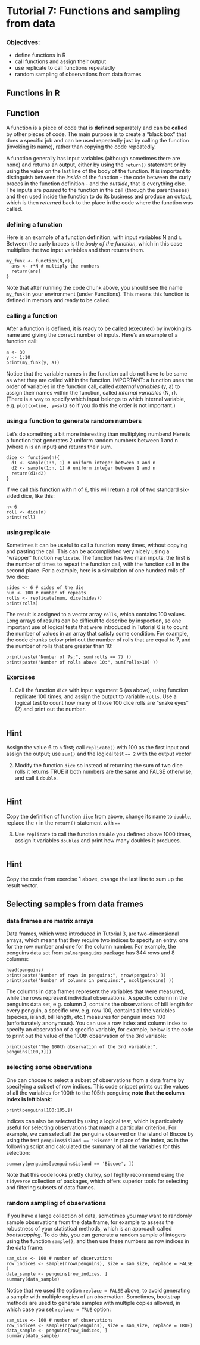 # Tutorial 7: Functions and sampling from data {.unnumbered}

### Objectives:

-   define functions in R
-   call functions and assign their output
-   use replicate to call functions repeatedly
-   random sampling of observations from data frames

## Functions in R

::: callout-tip
## Function
A function is a piece of code that is **defined** separately and can be **called** by other pieces of code. The main purpose is to create a "black box" that does a specific job and can be used repeatedly just by calling the function (invoking its name), rather than copying the code repeatedly.
:::

A function generally has input variables (although sometimes there are none) and returns an output, either by using the `return()` statement or by using the value on the last line of the body of the function. It is important to distinguish between the *inside* of the function - the code between the curly braces in the function definition - and the *outside*, that is everything else. The inputs are *passed* to the function in the call (through the parentheses) and then used inside the function to do its business and produce an output, which is then *returned* back to the place in the code where the function was called.

### defining a function

Here is an example of a function definition, with input variables N and r. Between the curly braces is the *body of the function*, which in this case multiplies the two input variables and then returns them.

```webr-r
my_funk <- function(N,r){ 
  ans <- r*N # multiply the numbers
  return(ans)
}
```

Note that after running the code chunk above, you should see the name `my_funk` in your environment (under Functions). This means this function is defined in memory and ready to be called.

### calling a function

After a function is defined, it is ready to be called (executed) by invoking its name and giving the correct number of inputs. Here's an example of a function call:

```webr-r
a <- 30
y <- 1:10
print(my_funk(y, a))
```

Notice that the variable names in the function call do not have to be same as what they are called within the function. IMPORTANT: a function uses the order of variables in the function call, called *external variables* (y, a) to assign their names within the function, called *internal variables* (N, r). (There is a way to specify which input belongs to which internal variable, e.g. `plot(x=time, y=sol)` so if you do this the order is not important.)

### using a function to generate random numbers

Let's do something a bit more interesting than multiplying numbers! Here is a function that generates 2 uniform random numbers between 1 and n (where n is an input) and returns their sum.

```webr-r
dice <- function(n){ 
  d1 <- sample(1:n, 1) # uniform integer between 1 and n
  d2 <- sample(1:n, 1) # uniform integer between 1 and n
  return(d1+d2)
}
```

If we call this function with n of 6, this will return a roll of two standard six-sided dice, like this:

```webr-r
n<-6
roll <- dice(n)
print(roll)
```

### using replicate

Sometimes it can be useful to call a function many times, without copying and pasting the call. This can be accomplished very nicely using a "wrapper" function `replicate`. The function has two main inputs: the first is the number of times to repeat the function call, with the function call in the second place. For a example, here is a simulation of one hundred rolls of two dice:

```webr-r
sides <- 6 # sides of the die
num <- 100 # number of repeats
rolls <- replicate(num, dice(sides))
print(rolls)
```

The result is assigned to a vector array `rolls`, which contains 100 values. Long arrays of results can be difficult to describe by inspection, so one important use of logical tests that were introduced in Tutorial 6 is to count the number of values in an array that satisfy some condition. For example, the code chunks below print out the number of rolls that are equal to 7, and the number of rolls that are greater than 10:

```webr-r
print(paste("Number of 7s:", sum(rolls == 7) ))
print(paste("Number of rolls above 10:", sum(rolls>10) ))  
```

### Exercises

1.  Call the function `dice` with input argument 6 (as above), using function replicate 100 times, and assign the output to variable `rolls`. Use a logical test to count how many of those 100 dice rolls are "snake eyes" (2) and print out the number.

```webr-r

```


::: {.callout-caution collapse="true"}
## Hint
Assign the value 6 to `n` first; call `replicate()` with 100 as the first input and assign the output; use `sum()` and the logical test `== 2` with the output vector
:::

2.  Modify the function `dice` so instead of returning the sum of two dice rolls it returns TRUE if both numbers are the same and FALSE otherwise, and call it `double`.

```webr-r

```


::: {.callout-caution collapse="true"}
## Hint
Copy the definition of function `dice` from above, change its name to `double`, replace the `+` in the `return()` statement with `==`
:::

3.  Use `replicate` to call the function `double` you defined above 1000 times, assign it variables `doubles` and print how many doubles it produces.

```webr-r

```

::: {.callout-caution collapse="true"}
## Hint
Copy the code from exercise 1 above, change the last line to sum up the result vector.
:::

## Selecting samples from data frames

### data frames are matrix arrays

Data frames, which were introduced in Tutorial 3, are two-dimensional arrays, which means that they require two indices to specify an entry: one for the row number and one for the column number. For example, the penguins data set from `palmerpenguins` package has 344 rows and 8 columns:

```webr-r
head(penguins)
print(paste("Number of rows in penguins:", nrow(penguins) ))
print(paste("Number of columns in penguins:", ncol(penguins) ))  
```

The columns in data frames represent the variables that were measured, while the rows represent individual observations. A specific column in the penguins data set, e.g. column 3, contains the observations of bill length for every penguin, a specific row, e.g. row 100, contains all the variables (species, island, bill length, etc.) measures for penguin index 100 (unfortunately anonymous). You can use a row index and column index to specify an observation of a specific variable, for example, below is the code to print out the value of the 100th observation of the 3rd variable:

```webr-r
print(paste("The 100th observation of the 3rd variable:", penguins[100,3]))
```

### selecting some observations

One can choose to select a subset of observations from a data frame by specifying a subset of row indices. This code snippet prints out the values of all the variables for 100th to the 105th penguins; **note that the column index is left blank**:

```webr-r
print(penguins[100:105,])
```

Indices can also be selected by using a logical test, which is particularly useful for selecting observations that match a particular criterion. For example, we can select all the penguins observed on the island of Biscoe by using the test `penguins$island == 'Biscoe'` in place of the index, as in the following script and calculated the summary of all the variables for this selection:

```webr-r
summary(penguins[penguins$island == 'Biscoe', ])
```

Note that this code looks pretty clunky, so I highly recommend using the `tidyverse` collection of packages, which offers superior tools for selecting and filtering subsets of data frames.

### random sampling of observations

If you have a large collection of data, sometimes you may want to randomly sample observations from the data frame, for example to assess the robustness of your statistical methods, which is an approach called *bootstrapping*. To do this, you can generate a random sample of integers using the function `sample()`, and then use these numbers as row indices in the data frame:

```webr-r
sam_size <- 100 # number of observations
row_indices <- sample(nrow(penguins), size = sam_size, replace = FALSE )
data_sample <- penguins[row_indices, ]
summary(data_sample)
```

Notice that we used the option `replace = FALSE` above, to avoid generating a sample with multiple copies of an observation. Sometimes, bootstrap methods are used to generate samples with multiple copies allowed, in which case you set `replace = TRUE` option:

```webr-r
sam_size <- 100 # number of observations
row_indices <- sample(nrow(penguins), size = sam_size, replace = TRUE)
data_sample <- penguins[row_indices, ]
summary(data_sample)
```
